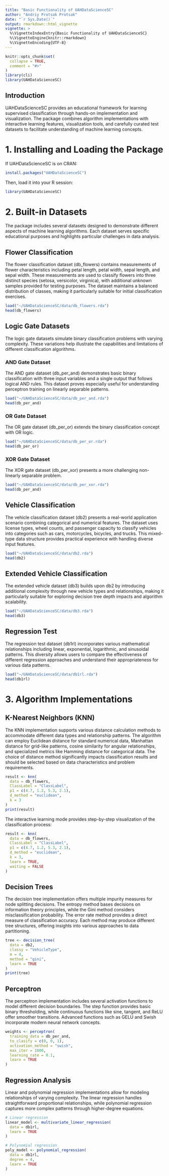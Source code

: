 ```yaml
---
title: "Basic Functionality of UAHDataScienceSC"
author: "Andriy Protsak Protsak"
date: "`r Sys.Date()`"
output: rmarkdown::html_vignette
vignette: >
  %\VignetteIndexEntry{Basic Functionality of UAHDataScienceSC}
  %\VignetteEngine{knitr::rmarkdown}
  %\VignetteEncoding{UTF-8}
---
```


```r
knitr::opts_chunk$set(
  collapse = TRUE,
  comment = "#>"
)
library(cli)
library(UAHDataScienceSC)
```

## Introduction

UAHDataScienceSC provides an educational framework for learning supervised classification through hands-on implementation and visualization. The package combines algorithm implementations with interactive learning features, visualization tools, and carefully curated test datasets to facilitate understanding of machine learning concepts.

# 1. Installing and Loading the Package

If UAHDataScienceSC is on CRAN:
```r
install.packages("UAHDataScienceSC")
```

Then, load it into your R session:
```r
library(UAHDataScienceSC)
```

# 2. Built-in Datasets

The package includes several datasets designed to demonstrate different aspects of machine learning algorithms. Each dataset serves specific educational purposes and highlights particular challenges in data analysis.

## Flower Classification
The flower classification dataset (db_flowers) contains measurements of flower characteristics including petal length, petal width, sepal length, and sepal width. These measurements are used to classify flowers into three distinct species (setosa, versicolor, virginica), with additional unknown samples provided for testing purposes. The dataset maintains a balanced distribution of classes, making it particularly suitable for initial classification exercises.

```r
load("~/UAHDataScienceSC/data/db_flowers.rda")
head(db_flowers)
```

## Logic Gate Datasets
The logic gate datasets simulate binary classification problems with varying complexity.
These variations help illustrate the capabilities and limitations of different classification algorithms.

### AND Gate Dataset   

The AND gate dataset (db_per_and) demonstrates basic binary classification with three input variables and a single output that follows logical AND rules. This dataset proves especially useful for understanding perceptron training on linearly separable patterns.

```r
load("~/UAHDataScienceSC/data/db_per_and.rda")
head(db_per_and)
```

### OR Gate Dataset  

The OR gate dataset (db_per_or) extends the binary classification concept with OR logic.

```r
load("~/UAHDataScienceSC/data/db_per_or.rda")
head(db_per_or)
```

### XOR Gate Dataset  

The XOR gate dataset (db_per_xor) presents a more challenging non-linearly separable problem.

```r
load("~/UAHDataScienceSC/data/db_per_xor.rda")
head(db_per_and)
```

## Vehicle Classification

The vehicle classification dataset (db2) presents a real-world application scenario combining categorical and numerical features. The dataset uses license types, wheel counts, and passenger capacity to classify vehicles into categories such as cars, motorcycles, bicycles, and trucks. This mixed-type data structure provides practical experience with handling diverse input features.

```r
load("~/UAHDataScienceSC/data/db2.rda")
head(db2)
```

## Extended Vehicle Classification
The extended vehicle dataset (db3) builds upon db2 by introducing additional complexity through new vehicle types and relationships, making it particularly suitable for exploring decision tree depth impacts and algorithm scalability.

```r
load("~/UAHDataScienceSC/data/db3.rda")
head(db3)
```

## Regression Test
The regression test dataset (db1rl) incorporates various mathematical relationships including linear, exponential, logarithmic, and sinusoidal patterns. This diversity allows users to compare the effectiveness of different regression approaches and understand their appropriateness for various data patterns.

```r
load("~/UAHDataScienceSC/data/db1rl.rda")
head(db1rl)
```

# 3. Algorithm Implementations

## K-Nearest Neighbors (KNN)
The KNN implementation supports various distance calculation methods to accommodate different data types and relationship patterns. The algorithm can employ Euclidean distance for standard numerical data, Manhattan distance for grid-like patterns, cosine similarity for angular relationships, and specialized metrics like Hamming distance for categorical data. The choice of distance method significantly impacts classification results and should be selected based on data characteristics and problem requirements.

```r
result <- knn(
  data = db_flowers,
  ClassLabel = "ClassLabel",
  p1 = c(4.7, 1.2, 5.3, 2.1),
  d_method = "euclidean",
  k = 3
)
print(result)
```

The interactive learning mode provides step-by-step visualization of the classification process:

```r
result <- knn(
  data = db_flowers,
  ClassLabel = "ClassLabel",
  p1 = c(4.7, 1.2, 5.3, 2.1),
  d_method = "euclidean",
  k = 3,
  learn = TRUE,
  waiting = FALSE
)
```

## Decision Trees
The decision tree implementation offers multiple impurity measures for node splitting decisions. The entropy method bases decisions on information theory principles, while the Gini method considers misclassification probability. The error rate method provides a direct measure of classification accuracy. Each method may produce different tree structures, offering insights into various approaches to data partitioning.

```r
tree <- decision_tree(
  data = db2,
  classy = "VehicleType",
  m = 4,
  method = "gini",
  learn = TRUE
)
print(tree)
```

## Perceptron
The perceptron implementation includes several activation functions to model different decision boundaries. The step function provides basic binary thresholding, while continuous functions like sine, tangent, and ReLU offer smoother transitions. Advanced functions such as GELU and Swish incorporate modern neural network concepts.

```r
weights <- perceptron(
  training_data = db_per_and,
  to_clasify = c(0, 0, 1),
  activation_method = "swish",
  max_iter = 1000,
  learning_rate = 0.1,
  learn = TRUE
)
```

## Regression Analysis
Linear and polynomial regression implementations allow for modeling relationships of varying complexity. The linear regression handles straightforward proportional relationships, while polynomial regression captures more complex patterns through higher-degree equations.

```r
# Linear regression
linear_model <- multivariate_linear_regression(
  data = db1rl,
  learn = TRUE
)

# Polynomial regression
poly_model <- polynomial_regression(
  data = db1rl,
  degree = 4,
  learn = TRUE
)
```



